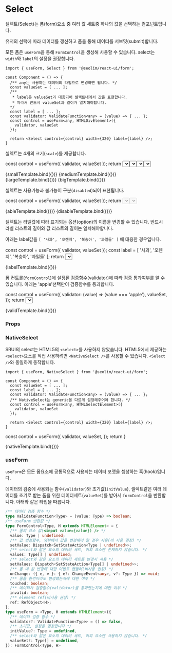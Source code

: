 
<Meta title="form/Select" component={Select} />

# Select

셀렉트(Select)는 폼(form)요소 중 여러 값 세트중 하나의 값을 선택하는 컴포넌트입니다.

유저의 선택에 따라 데이터를 갱신하고 폼을 통해 데이터를 서브밋(submit)합니다.

모든 폼은 `useForm`을 통해 `FormControl`을 생성해 사용할 수 있습니다. select는 `width`와 `label`의 설정을 권장합니다. 

```tsx
import { useForm, Select } from '@seolim/react-ui/form';

const Component = () => {
  /** any는 사용하는 데이터의 타입으로 변경하면 됩니다. */
  const valueSet = [ ... ];
  /**
   * label은 valueSet과 대응되어 셀렉트내에서 값을 표현합니다.
   * 따라서 반드시 valueSet과 길이가 일치해야합니다.
  */
  const label = [ ... ];
  const validator: ValidateFunction<any> = (value) => { ... };
  const control = useForm<any, HTMLDivElement>({
    validator, valueSet
  });

  return <Select control={control} width={320} label={label} />;
}
```

셀렉트는 4개의 크기(`scale`)를 제공합니다.



  const control = useForm({
    validator, valueSet
  });
  return <Select scale="small" control={control} width={120} />
}
  const control = useForm({
    validator, valueSet
  });
  return <Select scale="medium" control={control} width={120} />
}
  const control = useForm({
    validator, valueSet
  });
  return <Select scale="large" control={control} width={120} />
}
  const control = useForm({
    validator, valueSet
  });
  return <Select scale="big" control={control} width={120} />
}

<Canvas>
  <Story name="small"
    parameters={{ layout: 'centered' }}>
    {smallTemplate.bind({})}
  </Story>
  <Story name="medium"
    parameters={{ layout: 'centered' }}>
    {mediumTemplate.bind({})}
  </Story>
  <Story name="large"
    parameters={{ layout: 'centered' }}>
    {largeTemplate.bind({})}
  </Story>
  <Story name="big"
    parameters={{ layout: 'centered' }}>
    {bigTemplate.bind({})}
  </Story>
</Canvas>

셀렉트는 사용가능과 불가능이 구분(`disabled`)되어 표현됩니다.

  const control = useForm({
    validator, valueSet
  });
  return <Select disabled={false} control={control} width={120} />
}
  const control = useForm({
    validator, valueSet
  });
  return <Select disabled={true} control={control} width={120} />
}

<Canvas>
  <Story name="able"
    parameters={{ layout: 'centered' }}>
    {ableTemplate.bind({})}
  </Story>
  <Story name="disable"
    parameters={{ layout: 'centered' }}>
    {disableTemplate.bind({})}
  </Story>
</Canvas>

셀렉트는 라벨값에 따라 표기되는 옵션(option)의 이름을 변경할 수 있습니다. 반드시 라벨 리스트의 길이와 값 리스트의 길이는 일치해야합니다.

아래는 label값을 `[ '사과', '오렌지', '복숭아', '과일들' ]` 에 대응한 경우입니다.

  const control = useForm({
    validator, valueSet
  });
  const label = [ '사과', '오렌지', '복숭아', '과일들' ];
  return <Select control={control} width={120} label={label}/>
}

<Canvas>
  <Story name="label"
    parameters={{ layout: 'centered' }}>
    {labelTemplate.bind({})}
  </Story>
</Canvas>

폼 컨트롤(`formControl`)에 설정된 검증함수(validator)에 따라 검증 통과여부를 알 수 있습니다. 아래는 'apple'선택만이 검증함수를 통과합니다.

  const control = useForm({
    validator: (value) => (value === 'apple'),
    valueSet,
  });
  return <Select control={control} width={120}/>
};

<Canvas>
  <Story name="valid"
    parameters={{ layout: 'centered' }}>
    {validTemplate.bind({})}
  </Story>
</Canvas>

### Props

<ArgsTable of={Select} />

### NativeSelect

SRUI의 select는 HTML5의 `<select>`를 사용하지 않았습니다. HTML5에서 제공하는 `<select>`요소를 직접 사용하려면 `<NativeSelect />`를 사용할 수 있습니다. `<Select />`와 동일하게 동작합니다.

```tsx
import { useForm, NativeSelect } from '@seolim/react-ui/form';

const Component = () => {
  const valueSet = [ ... ];
  const label = [ ... ];
  const validator: ValidateFunction<any> = (value) => { ... };
  /** NativeSelect는 generic을 다르게 설정해주어야 합니다. */
  const control = useForm<any, HTMLSelectElement>({
    validator, valueSet
  });

  return <Select control={control} width={320} label={label} />;
}
```

  const control = useForm({
    validator,
    valueSet,
  });
  return <NativeSelect control={control} width={120}/>
}

<Canvas>
  <Story name="nativeSelect"
    parameters={{ layout: 'centered' }}>
    {nativeTemplate.bind({})}
  </Story>
</Canvas>

### useForm

`useForm`은 모든 폼요소에 공통적으로 사용되는 데이터 포맷을 셍성하는 훅(hook)입니다.

데이터의 검증에 사용되는 함수(`validator`)와 초기값(`initValue`), 셀렉트같은 여러 데이터를 초기로 받는 폼을 위한 데이터세트(`valueSet`)를 받아서 `formControl`을 반환합니다. 아래와 같은 타입을 따릅니다.

```typescript
/** 데이터 검증 함수 */
type ValidateFunction<Type> = (value: Type) => boolean;
/** useForm 반환값 */
type FormControl<Type, H extends HTMLElement> = {
  /** 폼의 요소 값(<input value={value}) /> */
  value: Type | undefined;
  /** 값 변경함수, 외부에서 값을 변경해야 할 경우 사용(비 사용 권장) */
  setValue: Dispatch<SetStateAction<Type | undefined>>;
  /** select와 같은 요소의 데이터 세트, 이외 요소엔 존재하지 않습니다. */
  values: Type[] | undefined;
  /** select와 같은 요소의 데이터 세트를 변경시 사용 */
  setValues: Dispatch<SetStateAction<Type[] | undefined>>;
  /** 폼 내 값 변경에 대한 이벤트 핸들러(비사용 권장) */
  onChange: ({ e, v }: { e?: ChangeEvent<any>, v?: Type }) => void;
  /** 폼을 한번이라도 변경했는지에 대한 여부 */
  touched: boolean;
  /** 데이터가 검증함수(validator)를 통과했는지에 대한 여부 */
  invalid: boolean;
  /** element ref(비사용 권장) */
  ref: RefObject<H>;
};
type useForm = <Type, H extends HTMLElement>({
  /** 데이터 검증 함수 */
  validator?: ValidateFunction<Type> = () => false,
  /** 초기값, 설정을 권장합니다 */
  initValue?: Type = undefined,
  /** select와 같은 요소의 데이터 세트, 이외 요소엔 사용하지 않습니다. */
  valueSet?: Type[] = undefined,
}): FormControl<Type, H>
```
